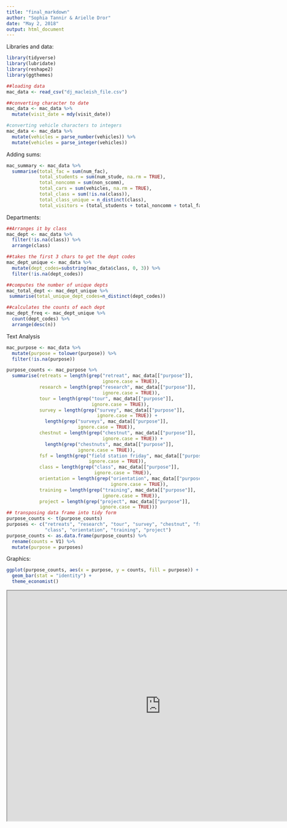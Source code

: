 ```yaml
---
title: "final_markdown"
author: "Sophia Tannir & Arielle Dror"
date: "May 2, 2018"
output: html_document
---
```

Libraries and data:
```r
library(tidyverse)
library(lubridate)
library(reshape2)
library(ggthemes)

##loading data
mac_data <- read_csv("dj_macleish_file.csv")

##converting character to date
mac_data <- mac_data %>%
  mutate(visit_date = mdy(visit_date))

#converting vehicle characters to integers
mac_data <- mac_data %>%
  mutate(vehicles = parse_number(vehicles)) %>%
  mutate(vehicles = parse_integer(vehicles))
```

Adding sums:
```r
mac_summary <- mac_data %>%
  summarise(total_fac = sum(num_fac),
            total_students = sum(num_stude, na.rm = TRUE),
            total_noncomm = sum(non_scomm),
            total_cars = sum(vehicles, na.rm = TRUE),
            total_class = sum(!is.na(class)),
            total_class_unique = n_distinct(class),
            total_visitors = (total_students + total_noncomm + total_fac))
```

Departments:

```r
##Arranges it by class
mac_dept <- mac_data %>%
  filter(!is.na(class)) %>%
  arrange(class)

##takes the first 3 chars to get the dept codes
mac_dept_unique <- mac_data %>%
  mutate(dept_codes=substring(mac_data$class, 0, 3)) %>%
  filter(!is.na(dept_codes))

##computes the number of unique depts
mac_total_dept <- mac_dept_unique %>%
 summarise(total_unique_dept_codes=n_distinct(dept_codes))

##calculates the counts of each dept 
mac_dept_freq <- mac_dept_unique %>%
  count(dept_codes) %>%
  arrange(desc(n))
```

Text Analysis

```r
mac_purpose <- mac_data %>%
  mutate(purpose = tolower(purpose)) %>%
  filter(!is.na(purpose))

purpose_counts <- mac_purpose %>%
  summarise(retreats = length(grep("retreat", mac_data[["purpose"]], 
                                   ignore.case = TRUE)),
            research = length(grep("research", mac_data[["purpose"]], 
                                   ignore.case = TRUE)),
            tour = length(grep("tour", mac_data[["purpose"]], 
                               ignore.case = TRUE)),
            survey = length(grep("survey", mac_data[["purpose"]], 
                                 ignore.case = TRUE)) + 
              length(grep("surveys", mac_data[["purpose"]], 
                          ignore.case = TRUE)),
            chestnut = length(grep("chestnut", mac_data[["purpose"]],
                                   ignore.case = TRUE)) +
              length(grep("chestnuts", mac_data[["purpose"]], 
                          ignore.case = TRUE)),
            fsf = length(grep("field station friday", mac_data[["purpose"]],
                              ignore.case = TRUE)),
            class = length(grep("class", mac_data[["purpose"]], 
                                ignore.case = TRUE)),
            orientation = length(grep("orientation", mac_data[["purpose"]],
                                      ignore.case = TRUE)),
            training = length(grep("training", mac_data[["purpose"]],
                                   ignore.case = TRUE)),
            project = length(grep("project", mac_data[["purpose"]], 
                                  ignore.case = TRUE)))
## transposing data frame into tidy form
purpose_counts <- t(purpose_counts)
purposes <- c("retreats", "research", "tour", "survey", "chestnut", "fsf",
              "class", "orientation", "training", "project")
purpose_counts <- as.data.frame(purpose_counts) %>%
  rename(counts = V1) %>%
  mutate(purpose = purposes)

```

Graphics:
```r
ggplot(purpose_counts, aes(x = purpose, y = counts, fill = purpose)) +
  geom_bar(stat = "identity") +
  theme_economist()
```

<iframe src="https://public.tableau.com/views/freq_deptsample/Sheet1?:embed=y&:display_count=yes&publish=yes" width="800" height="600"></iframe>

